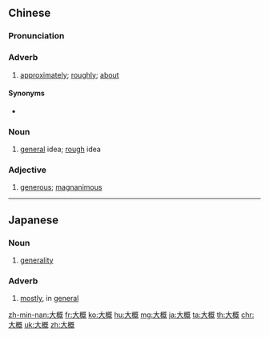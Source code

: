 ==Chinese==
{{zh-forms}}

===Pronunciation===
{{zh-pron
|m=dàgài
|c=daai6 koi3,daai6 koi3-2
|h=pfs=thai-khói
|mn=tāi-khài
|ma=y
|cat=adv,n,mn:a
}}
{{attention|zh|cdo: dâi-kái? vernacular equivalent dâi-mō̤?}}

===Adverb===
{{zh-adv}}

# [[approximately]]; [[roughly]]; [[about]]

====Synonyms====
* {{zh-l|大約}}

===Noun===
{{zh-noun}}

# [[general]] idea; [[rough]] idea

===Adjective===
{{zh-adj}}

# {{lb|zh|Zhangzhou|_|Min Nan}} [[generous]]; [[magnanimous]]

{{zh-cat|Beginning}}

----

==Japanese==
{{ja-kanjitab|たい|がい|yomi=on}}

===Noun===
{{ja-noun|たいがい}}

# [[generality]]

===Adverb===
{{ja-pos|たいがい|adverb}}

# [[mostly]], in [[general]]

[[zh-min-nan:大概]]
[[fr:大概]]
[[ko:大概]]
[[hu:大概]]
[[mg:大概]]
[[ja:大概]]
[[ta:大概]]
[[th:大概]]
[[chr:大概]]
[[uk:大概]]
[[zh:大概]]